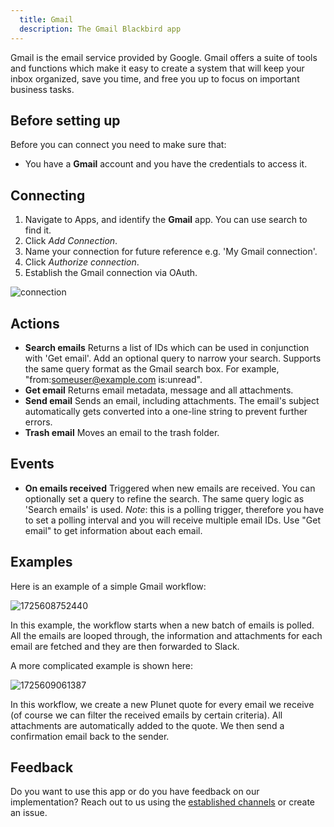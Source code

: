 ```yaml
---
  title: Gmail
  description: The Gmail Blackbird app
---
```


<LinkCard title="View on Github" target="_blank" href="https://github.com/bb-io/Gmail" icon="github" />

Gmail is the email service provided by Google. Gmail offers a suite of tools and functions which make it easy to create a system that will keep your inbox organized, save you time, and free you up to focus on important business tasks.

## Before setting up

Before you can connect you need to make sure that:

- You have a **Gmail** account and you have the credentials to access it.

## Connecting

1. Navigate to Apps, and identify the **Gmail** app. You can use search to find it.
2. Click _Add Connection_.
3. Name your connection for future reference e.g. 'My Gmail connection'.
4. Click _Authorize connection_.
5. Establish the Gmail connection via OAuth.

![connection](https://raw.githubusercontent.com/bb-io/Gmail/main/image/README/1725554354745.png)

## Actions

- **Search emails** Returns a list of IDs which can be used in conjunction with 'Get email'. Add an optional query to narrow your search. Supports the same query format as the Gmail search box. For example, "from:someuser@example.com is:unread".
- **Get email** Returns email metadata, message and all attachments.
- **Send email** Sends an email, including attachments. The email's subject automatically gets converted into a one-line string to prevent further errors.
- **Trash email** Moves an email to the trash folder.

## Events

- **On emails received** Triggered when new emails are received. You can optionally set a query to refine the search. The same query logic as 'Search emails' is used. *Note*: this is a polling trigger, therefore you have to set a polling interval and you will receive multiple email IDs. Use "Get email" to get information about each email.

## Examples

Here is an example of a simple Gmail workflow:

![1725608752440](https://raw.githubusercontent.com/bb-io/Gmail/main/image/README/1725608752440.png)

In this example, the workflow starts when a new batch of emails is polled. All the emails are looped through, the information and attachments for each email are fetched and they are then forwarded to Slack.

A more complicated example is shown here:

![1725609061387](https://raw.githubusercontent.com/bb-io/Gmail/main/image/README/1725609061387.png)

In this workflow, we create a new Plunet quote for every email we receive (of course we can filter the received emails by certain criteria). All attachments are automatically added to the quote. We then send a confirmation email back to the sender.

## Feedback

Do you want to use this app or do you have feedback on our implementation? Reach out to us using the [established channels](https://www.blackbird.io/) or create an issue.

